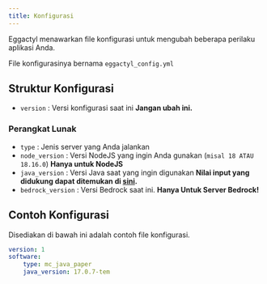 ```yaml
---
title: Konfigurasi
---
```


Eggactyl menawarkan file konfigurasi untuk mengubah beberapa perilaku aplikasi Anda.

File konfigurasinya bernama `eggactyl_config.yml`


## Struktur Konfigurasi
- `version` : Versi konfigurasi saat ini **Jangan ubah ini.**

### Perangkat Lunak
- `type` : Jenis server yang Anda jalankan
- `node_version` : Versi NodeJS yang ingin Anda gunakan (`misal 18 ATAU 18.16.0`) **Hanya untuk NodeJS**
- `java_version` : Versi Java saat yang ingin digunakan **Nilai input yang didukung dapat ditemukan di [sini](https://sdkman.io/jdks).**
- `bedrock_version` : Versi Bedrock saat ini. **Hanya Untuk Server Bedrock!**


## Contoh Konfigurasi
Disediakan di bawah ini adalah contoh file konfigurasi.

```yaml
version: 1
software:
    type: mc_java_paper
    java_version: 17.0.7-tem
```